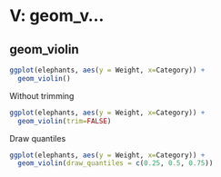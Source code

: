 # V: geom_v...

## geom_violin

```r
ggplot(elephants, aes(y = Weight, x=Category)) + 
  geom_violin()

```

Without trimming

```r
ggplot(elephants, aes(y = Weight, x=Category)) + 
  geom_violin(trim=FALSE)

```


Draw quantiles

```r
ggplot(elephants, aes(y = Weight, x=Category)) + 
  geom_violin(draw_quantiles = c(0.25, 0.5, 0.75))

```
